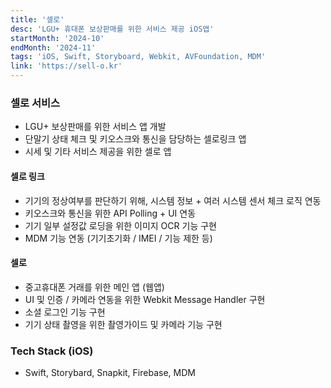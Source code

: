 ```yaml
---
title: '셀로'
desc: 'LGU+ 휴대폰 보상판매를 위한 서비스 제공 iOS앱'
startMonth: '2024-10'
endMonth: '2024-11'
tags: 'iOS, Swift, Storyboard, Webkit, AVFoundation, MDM'
link: 'https://sell-o.kr'
---
```


### 셀로 서비스

- LGU+ 보상판매를 위한 서비스 앱 개발
- 단말기 상태 체크 및 키오스크와 통신을 담당하는 셀로링크 앱
- 시세 및 기타 서비스 제공을 위한 셀로 앱

#### 셀로 링크
 
- 기기의 정상여부를 판단하기 위해, 시스템 정보 + 여러 시스템 센서 체크 로직 연동
- 키오스크와 통신을 위한 API Polling + UI 연동
- 기기 일부 설정값 로딩을 위한 이미지 OCR 기능 구현
- MDM 기능 연동 (기기초기화 / IMEI / 기능 제한 등)

#### 셀로
 
- 중고휴대폰 거래를 위한 메인 앱 (웹앱)
- UI 및 인증 / 카메라 연동을 위한 Webkit Message Handler 구현
- 소셜 로그인 기능 구현
- 기기 상태 촬영을 위한 촬영가이드 및 카메라 기능 구현

### Tech Stack (iOS)

- Swift, Storybard, Snapkit, Firebase, MDM


